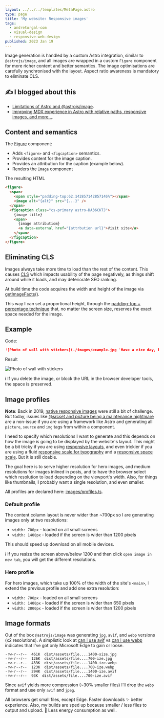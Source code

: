 ```yaml
---
layout: ../../../templates/MetaPage.astro
type: page
title: 'My website: Responsive images'
tags:
  - andretorgal-com
  - visual-design
  - responsive-web-design
published: 2023 Jan 19
---
```


<Abstract>

Image generation is handled by a custom Astro integration, similar to `@astrojs/image`, and all images are wrapped in a custom `Figure` component for more richer content and better semantics. The image optimisations are carefully synchronised with the layout. Aspect ratio awareness is mandatory to eliminate CLS.

</Abstract>

<Note type="blog">

## :writing_hand: I blogged about this

- [Limitations of Astro and @astrojs/image](/posts/2023-01/mdx-authoring-experience-in-astro-shortcomings-and-astro-m2dx).
- [Improving MDX experience in Astro with relative paths, responsive images, and more...](/posts/2023-01/improving-mdx-experience-in-astro-with-relative-paths-responsive-images-and-more).

</Note>

## Content and semantics

The [Figure](https://github.com/andrezero/andretorgal-site/blob/main/src/components/mdx/Figure.astro) component:

- Adds `<figure>` and `<figcaption>` semantics.
- Provides content for the image caption.
- Provides an attribution for the caption (example below).
- Renders the `Image` component

The resulting HTML

```html
<figure>
  <span>
    <span style="padding-top:62.142857142857146%"></span>
    <image alt="{alt}" src="{...}" />
  </span>
  <figcaption class="cs-primary astro-DA36CKTJ">
    {image title}
    <span>
      {image attributiom}
      <a data-external href="{attrbution url}">Visit site</a>
    </span>
  </figcaption>
</figure>
```

## Eliminating CLS

Images always take more time to load than the rest of the content. This causes [CLS](https://web.dev/cls/) which impacts usability of the page negatively, as things shift around while it loads, and may deteriorate SEO ranking.

At build time the code acquires the width and height of the image via [getImageFacts()](https://github.com/andrezero/andretorgal-site/blob/main/src/integration/images/utils/getImageFacts.ts).

This way I can set a proportional height, through the [padding-top + percentage technique](https://css-tricks.com/aspect-ratio-boxes/) that, no matter the screen size, reserves the exact space needed for the image.

## Example

Code:

```md
![Photo of wall with stickers](./images/example.jpg 'Have a nice day, beautiful decay! // Photo by Ann H https://www.pexels.com/@ann-h-45017/')
```

Result

![Photo of wall with stickers](./images/example.jpg 'Have a nice day, beautiful decay! // Photo by Ann H https://www.pexels.com/@ann-h-45017/')

:information_source: If you delete the image, or block the URL in the browser developer tools, the space is preserved.

## Image profiles

**Note:** Back in 2019, [native responsive images](https://ericportis.com/posts/2014/srcset-sizes/#part-2) were still a bit of challenge. But today, issues like [@srcset and picture being a maintenance nightmare](https://cloudfour.com/thinks/the-real-conflict-behind-picture-and-srcset/#%40srcset-and-%26lt%3Bpicture%26gt%3B-maintenance-nightmare) are a non-issue if you are using a framework like Astro and generating all `picture`, `source` and `img` tags from within a component.

I need to specify which resolutions I want to generate and this depends on how the image is going to be displayed by the website's layout. This might be a bit tricky if you are using [responsive layouts](/meta/docs/layout), and even trickier if you are using a fluid [responsive scale for typography](/meta/docs/typography) and a [responsive space scale](/meta/docs/styling). But it is still doable.

The goal here is to serve higher resolution for hero images, and medium resolutions for images inlined in posts, and to have the browser select which resolution to load depending on the viewport's width. Also, for things like thumbnails, I probably want a single resolution, and even smaller.

All profiles are declared here: [images/profiles.ts](https://github.com/andrezero/andretorgal-site/blob/main/src/integration/images/profiles.ts).

### Default profile

The content column layout is never wider than ~700px so I are generating images only at two resolutions:

- `width: 700px` - loaded on all small screens
- `width: 1400px` - loaded if the screen is wider than 1200 pixels

This should speed up download on all mobile devices.

:information_source: If you resize the screen above/below 1200 and then click `open image in new tab`, you will get the different resolutions.

### Hero profile

For hero images, which take up 100% of the width of the site's `<main>`, I extend the previous profile and add one extra resolution:

- `width: 700px` - loaded on all small screens
- `width: 1400px` - loaded if the screen is wider than 650 pixels
- `width: 2800px` - loaded if the screen is wider than 1200 pixels

## Image formats

Out of the box `@astrojs/image` was generating `jpg`, `avif`, and `webp` versions (x2 resolutions). A simplistic look at [can I use avif](https://caniuse.com/?search=avif) vs [can I use webp](<[avif](https://caniuse.com/?search=webp)>) indicates that I've got only Microsoft Edge to gain or loose.

```
-rw-r--r--  461K  dist/assets/file....1400-size.jpg
-rw-r--r--  126K  dist/assets/file....700-ize.jpg
-rw-r--r--  433K  dist/assets/file....1400-ize.webp
-rw-r--r--  123K  dist/assets/file....700-ize.webp
-rw-r--r--  294K  dist/assets/file....1400-ize.avif
-rw-r--r--  93K  dist/assets/file....700-ize.avif
```

Since `avif` yields more compression (~30% smaller files) I'll drop the `webp` format and use only `avif` and `jpeg`.

All browsers get small files, except Edge. Faster downloads :sparkles: better experience. Also, my builds are sped up because smaller / less files to output and upload. :evergreen_tree: Less energy consumption as well.
